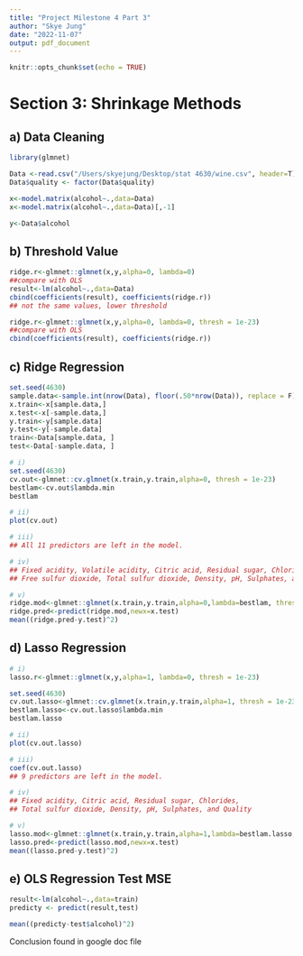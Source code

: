 ```yaml
---
title: "Project Milestone 4 Part 3"
author: "Skye Jung"
date: "2022-11-07"
output: pdf_document
---
```


```r
knitr::opts_chunk$set(echo = TRUE)
```

# Section 3: Shrinkage Methods

## a) Data Cleaning
```r
library(glmnet)

Data <-read.csv("/Users/skyejung/Desktop/stat 4630/wine.csv", header=T)
Data$quality <- factor(Data$quality)

x<-model.matrix(alcohol~.,data=Data)
x<-model.matrix(alcohol~.,data=Data)[,-1]

y<-Data$alcohol
```

## b) Threshold Value
```r
ridge.r<-glmnet::glmnet(x,y,alpha=0, lambda=0)
##compare with OLS
result<-lm(alcohol~.,data=Data)
cbind(coefficients(result), coefficients(ridge.r))
## not the same values, lower threshold

ridge.r<-glmnet::glmnet(x,y,alpha=0, lambda=0, thresh = 1e-23)
##compare with OLS
cbind(coefficients(result), coefficients(ridge.r))
```

## c) Ridge Regression
```r
set.seed(4630)
sample.data<-sample.int(nrow(Data), floor(.50*nrow(Data)), replace = F)
x.train<-x[sample.data,]
x.test<-x[-sample.data,]
y.train<-y[sample.data]
y.test<-y[-sample.data]
train<-Data[sample.data, ]
test<-Data[-sample.data, ]

# i)
set.seed(4630)
cv.out<-glmnet::cv.glmnet(x.train,y.train,alpha=0, thresh = 1e-23)
bestlam<-cv.out$lambda.min
bestlam

# ii)
plot(cv.out)

# iii)
## All 11 predictors are left in the model.

# iv)
## Fixed acidity, Volatile acidity, Citric acid, Residual sugar, Chlorides, 
## Free sulfur dioxide, Total sulfur dioxide, Density, pH, Sulphates, and Quality

# v)
ridge.mod<-glmnet::glmnet(x.train,y.train,alpha=0,lambda=bestlam, thresh = 1e-25)
ridge.pred<-predict(ridge.mod,newx=x.test)
mean((ridge.pred-y.test)^2)

```

## d) Lasso Regression
```r

# i)
lasso.r<-glmnet::glmnet(x,y,alpha=1, lambda=0, thresh = 1e-23)

set.seed(4630)
cv.out.lasso<-glmnet::cv.glmnet(x.train,y.train,alpha=1, thresh = 1e-23)
bestlam.lasso<-cv.out.lasso$lambda.min
bestlam.lasso

# ii)
plot(cv.out.lasso)

# iii)
coef(cv.out.lasso)
## 9 predictors are left in the model.

# iv)
## Fixed acidity, Citric acid, Residual sugar, Chlorides, 
## Total sulfur dioxide, Density, pH, Sulphates, and Quality

# v)
lasso.mod<-glmnet::glmnet(x.train,y.train,alpha=1,lambda=bestlam.lasso, thresh = 1e-23)
lasso.pred<-predict(lasso.mod,newx=x.test)
mean((lasso.pred-y.test)^2)

```

## e) OLS Regression Test MSE
```r
result<-lm(alcohol~.,data=train)
predicty <- predict(result,test)

mean((predicty-test$alcohol)^2)
```

Conclusion found in google doc file


